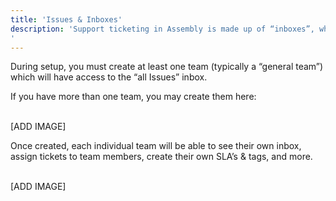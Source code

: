 ```yaml
---
title: 'Issues & Inboxes'
description: 'Support ticketing in Assembly is made up of “inboxes”, which are team based or private to you.  
'
---
```



During setup, you must create at least one team (typically a “general team”) which will have access to the “all Issues” inbox. 

If you have more than one team, you may create them here: 

<br/>
[ADD IMAGE]
<br/>

Once created, each individual team will be able to see their own inbox, assign tickets to team members, create their own SLA’s & tags, and more. 

<br/>
[ADD IMAGE]
<br/>
